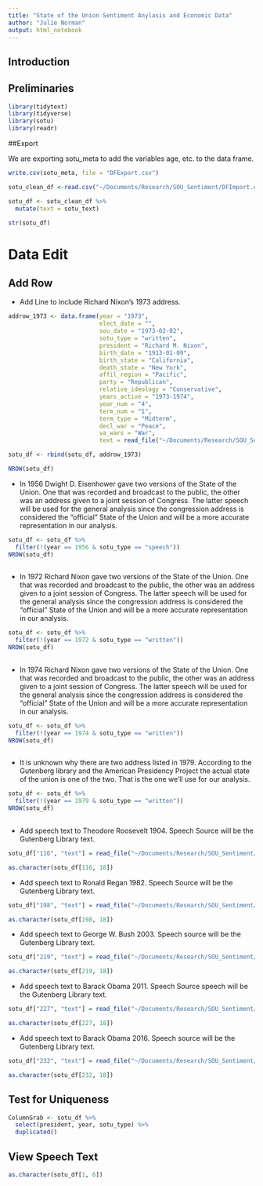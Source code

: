 ```yaml
---
title: "State of the Union Sentiment Anylasis and Economic Data"
author: "Julie Norman"
output: html_notebook
---
```


## Introduction 


## Preliminaries 

```r
library(tidytext)
library(tidyverse)
library(sotu)
library(readr)
```

##Export 

We are exporting sotu_meta to add the variables age, etc. to the data frame.

```r
write.csv(sotu_meta, file = "DFExport.csv")

sotu_clean_df <-read.csv("~/Documents/Research/SOU_Sentiment/DFImport.csv")

```



```r
sotu_df <- sotu_clean_df %>%
  mutate(text = sotu_text)

str(sotu_df)
```

# Data Edit

## Add Row 
- Add Line to include Richard Nixon's 1973 address.
```r
addrow_1973 <- data.frame(year = "1973",
                          elect_date = "",
                          sou_date = "1973-02-02",
                          sotu_type = "written",
                          president = "Richard M. Nixon",
                          birth_date = "1913-01-09",
                          birth_state = "California",
                          death_state = "New York",
                          affil_region = "Pacific",
                          party = "Republican",
                          relative_ideology = "Conservative",
                          years_active = "1973-1974", 
                          year_num = "4",
                          term_num = "1",
                          term_type = "Midterm",
                          decl_war = "Peace",
                          va_wars = "War",
                          text = read_file("~/Documents/Research/SOU_Sentiment/Nixon_73.txt"))

sotu_df <- rbind(sotu_df, addrow_1973)

NROW(sotu_df)

```

- In 1956 Dwight D. Eisenhower gave two versions of the State of the Union. One that was recorded and broadcast to the public, the other was an address given to a joint session of Congress. The latter speech will be used for the general analysis since the congression address is considered the "official" State of the Union and will be a more accurate representation in our analysis. 
```r
sotu_df <- sotu_df %>% 
  filter(!(year == 1956 & sotu_type == "speech"))
NROW(sotu_df)
  
```

- In 1972 Richard Nixon gave two versions of the State of the Union. One that was recorded and broadcast to the public, the other was an address given to a joint session of Congress. The latter speech will be used for the general analysis since the congression address is considered the "official" State of the Union and will be a more accurate representation in our analysis. 
```r
sotu_df <- sotu_df %>% 
  filter(!(year == 1972 & sotu_type == "written"))
NROW(sotu_df)
  
```

- In 1974 Richard Nixon gave two versions of the State of the Union. One that was recorded and broadcast to the public, the other was an address given to a joint session of Congress. The latter speech will be used for the general analysis since the congression address is considered the "official" State of the Union and will be a more accurate representation in our analysis. 

```r
sotu_df <- sotu_df %>% 
  filter(!(year == 1974 & sotu_type == "written"))
NROW(sotu_df)
  
```

- It is unknown why there are two address listed in 1979. According to the Gutenberg library and the American Presidency Project the  actual state of the union is one of the two. That is the one we'll use for our analysis. 
```r
sotu_df <- sotu_df %>% 
  filter(!(year == 1979 & sotu_type == "written"))
NROW(sotu_df)
  
```
- Add speech text to Theodore Roosevelt 1904. Speech Source will be the Gutenberg Library text. 

```r
sotu_df["116", "text"] = read_file("~/Documents/Research/SOU_Sentiment/TR_04.txt")

as.character(sotu_df[116, 18])
```


- Add speech text to Ronald Regan 1982. Speech Source will be the Gutenberg Library text. 

```r
sotu_df["198", "text"] = read_file("~/Documents/Research/SOU_Sentiment/Reagan_82.txt")

as.character(sotu_df[198, 18])
```

- Add speech text to George W. Bush 2003. Speech source will be the Gutenberg Library text. 

```r
sotu_df["219", "text"] = read_file("~/Documents/Research/SOU_Sentiment/WBush_03.txt")

as.character(sotu_df[219, 18])
```

- Add speech text to Barack Obama 2011. Speech Source speech will be the Gutenberg Library text. 

```r
sotu_df["227", "text"] = read_file("~/Documents/Research/SOU_Sentiment/Obama_11.txt")

as.character(sotu_df[227, 18])
```

- Add speech text to Barack Obama 2016. Speech source will be the Gutenberg Library text. 

```r
sotu_df["232", "text"] = read_file("~/Documents/Research/SOU_Sentiment/Obama_11.txt")

as.character(sotu_df[232, 18])
```

## Test for Uniqueness 
```r
ColumnGrab <- sotu_df %>% 
  select(president, year, sotu_type) %>%
  duplicated()
```

## View Speech Text 
```r
as.character(sotu_df[1, 6])
```











